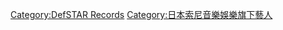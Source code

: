 [[Category:DefSTAR_Records|Category:DefSTAR Records]]
[[Category:日本索尼音樂娛樂旗下藝人|Category:日本索尼音樂娛樂旗下藝人]]